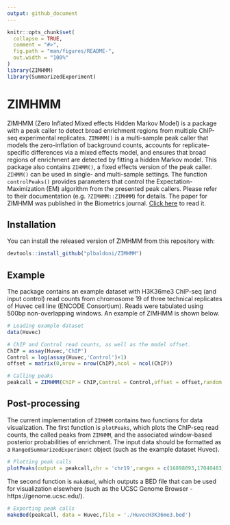 ```yaml
---
output: github_document
---
```


<!-- README.md is generated from README.Rmd. Please edit that file -->

```r
knitr::opts_chunk$set(
  collapse = TRUE,
  comment = "#>",
  fig.path = "man/figures/README-",
  out.width = "100%"
)
library(ZIMHMM)
library(SummarizedExperiment)
```
# ZIMHMM

ZIMHMM (Zero Inflated Mixed effects Hidden Markov Model) is a package with a peak caller to detect broad enrichment regions from multiple ChIP-seq experimental replicates. `ZIMHMM()` is a multi-sample peak caller that models the zero-inflation of background counts, accounts for replicate-specific differences via a mixed effects model, and ensures that broad regions of enrichment are detected by fitting a hidden Markov model. This package also contains `ZIHMM()`, a fixed effects version of the peak caller. `ZIHMM()` can be used in single- and multi-sample settings. The function `controlPeaks()` provides parameters that control the Expectation-Maximization (EM) algorithm from the presented peak callers. Please refer to their documentation (e.g. `?ZIMHMM::ZIMHMM`) for details. The paper for ZIMHMM was published in the Biometrics journal. [Click here](https://onlinelibrary.wiley.com/doi/abs/10.1111/biom.13083) to read it.

## Installation

You can install the released version of ZIMHMM from this repository with:

``` r
devtools::install_github("plbaldoni/ZIMHMM")
```

## Example

The package contains an example dataset with H3K36me3 ChIP-seq (and input control) read counts from chromosome 19 of three technical replicates of Huvec cell line (ENCODE Consortium). Reads were tabulated using 500bp non-overlapping windows. An example of ZIMHMM is shown below.

```r
# Loading example dataset
data(Huvec)

# ChIP and Control read counts, as well as the model offset.
ChIP = assay(Huvec,'ChIP')
Control = log(assay(Huvec,'Control')+1)
offset = matrix(0,nrow = nrow(ChIP),ncol = ncol(ChIP))

# Calling peaks
peakcall = ZIMHMM(ChIP = ChIP,Control = Control,offset = offset,random = 'intercept',control = controlPeaks())
```

## Post-processing
The current implementation of `ZIMHMM` contains two functions for data visualization. The first function is `plotPeaks`, which plots the ChIP-seq read counts, the called peaks from `ZIMHMM`, and the associated window-based posterior probabilities of enrichment. The input data should be formatted as a `RangedSummarizedExperiment` object (such as the example dataset Huvec).

```r
# Plotting peak calls
plotPeaks(output = peakcall,chr = 'chr19',ranges = c(16898093,17040483),data = Huvec)
```

The second function is `makeBed`, which outputs a BED file that can be used for visualization elsewhere (such as the UCSC Genome Browser - https://genome.ucsc.edu/). 

```r
# Exporting peak calls
makeBed(peakcall, data = Huvec,file = './HuvecH3K36me3.bed')
```
